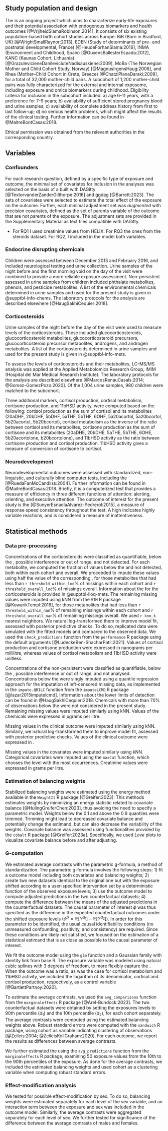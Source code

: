 ## Study population and design {#sec-design}

The \acr{helix} is an ongoing project which aims to characterize early-life exposures and their potential association with endogenous biomarkers and health outcomes [@VrijheidSlamaRobinson:2014]. It consists of six existing population-based birth cohort studies across Europe: BiB (Born in Bradford, UK) [@WrightSmallRaynor:2013], EDEN (Study of determinants of pre- and postnatal developmental, France) [@HeudeForhanSlama:2016], INMA (Environment and Childhood, Spain) [@GuxensBallesterEspada:2012], KANC (Kaunas Cohort, Lithuania) [@GrazulevicieneDanileviciuteNadisauskiene:2009], MoBa (The Norwegian Mother and Child Cohort Study, Norway) [@MagnusIrgensHaug:2006], and Rhea (Mother–Child Cohort in Crete, Greece) [@ChatziPlanaDaraki:2009], for a total of 32,000 mother-child pairs. A \acr{helix} subcohort of 1,200 mother-child pairs was fully characterized for the external and internal exposome, including exposure and omics biomarkers during childhood. Eligibility criteria for inclusion in the \acr{helix} subcohort included: a) age 6-11 years, with a preference for 7-9 years; b) availability of sufficient stored pregnancy blood and urine samples; c) availability of complete address history from first to last follow-up; d) no serious health problems, which might affect the results of the clinical testing. Further information can be found in @MaitreBontCasas:2018.

Ethical permission was obtained from the relevant authorities in the corresponding country.

## Variables {#sec-vars}

### Confounders {#sec-confounders}

For each research question, defined by a specific type of exposure and outcome, the minimal set of covariates for inclusion in the analyses was selected on the basis of a \acr{dag} built with DAGitty [@TextorvanderZanderGilthorpe:2016] and ggdag [@Barrett:2023]. The sets of covariates were selected to estimate the total effect of the exposure on the outcome. Further, each minimal adjustment set was *augmented* with precision covariates, defined as the set of parents variable of the outcome that are not parents of the exposure. The adjustment sets are provided in the Supplementary Material as text files compatible with DAGitty.

- For RQ1 I used creatinine values from HELIX. For RQ3 the ones from the steroids dataset. For RQ2, I included in the model both variables.

### Endocrine disrupting chemicals {#sec-edcs}

Children were assessed between December 2013 and February 2016, and included neurological testing and urine collection. Urine samples of the night before and the first morning void on the day of the visit were combined to provide a more reliable exposure assessment. Non-persistent \acr{edcs} assessed in urine samples from children included phthalate metabolites, phenols, and \acr{op} pesticide metabolites. A list of the environmental chemicals determined in urine samples and used for the present study is given in @supptbl-info-chems. The laboratory protocols for the analysis are described elsewhere [@HaugSakhiCequier:2018].

### Corticosteroids {#sec-steroids}

Urine samples of the night before the day of the visit were used to measure levels of the corticosteroids. These included glucocorticosteroids, glucocorticosteroid metabolites, glucocorticosteroid precursors, glucocorticosteroid precursor metabolites, androgens, and androgen metabolites. A list of the corticosteroids determined in urine samples and used for the present study is given in @supptbl-info-mets.

To assess the levels of corticosteroids and their metabolites, LC-MS/MS analysis was applied at the Applied Metabolomics Research Group, IMIM (Hospital del Mar Medical Research Institute). The laboratory protocols for the analysis are described elsewhere [@MarcosRenauCasals:2014; @Gomez-GomezPozo:2020]. Of the 1,004 urine samples, 980 children were matched to the \acr{helix} subcohort.

Three additional markers, cortisol production, cortisol metabolism, cortisone production, and 11bHSD activity, were computed based on the following: cortisol production as the sum of cortisol and its metabolites (20aDHF, 20bDHF, 5bDHF, 5aTHF, 5bTHF, 6OHF, 5a20acortol, 5a20bcortol, 5b20acortol, 5b20bcortol), cortisol metabolism as the inverse of the ratio between cortisol and its metabolites, cortisone production as the sum of cortisone and its metabolites (20aDHE, 20bDHE, 5aTHE, 5bTHE, 6OHE, 5b20acortolone, b20bcortolone), and 11bHSD activity as the ratio between cortisone production and cortisol production. 11bHSD activity gives a measure of conversion of cortisone to cortisol.

### Neurodevelopment {#sec-neurodevelopment}

Neurodevelopmental outcomes were assessed with standardized, non-linguistic, and culturally blind computer tests, including the \acr{ant} [@RuedaFanMcCandliss:2004]. Further information can be found in @MaitreBontCasas:2018. Briefly, it is a computerized test that provides a measure of efficiency in three different functions of attention: alerting, orienting, and executive attention. The outcome of interest for the present study is the \acr{hitrtse} [@SunyerEsnaolaAlvarez-Pedrerol:2015], a measure of response speed consistency throughout the test. A high \acr{hitrtse} indicates highly variable reactions, and is considered a measure of inattentiveness.

## Statistical methods {#sec-stat-methods}

### Data pre-processing {#sec-dat-preproc}

Concentrations of the corticosteroids were classified as quantifiable, below the \acr{loq}, possible interference or out of range, and not detected. For each metabolite, we computed the fraction of values below the \acr{loq} and not detected, both within each cohort and overall. We proceeded to impute these values using half the value of the corresponding \acr{lloq}, for those metabolites that had less than `r threshold_within_lod`% of missings within each cohort and `r threshold_overall_lod`% of missings overall. Information about the \acr{lloq} for the corticosteroids is provided in @supptbl-lloq-mets. The remaining missing values were imputed using kNN from the `VIM` R package [@KowarikTempl:2016], for those metabolites that had less than `r threshold_within_nan`% of remaining missings within each cohort and `r threshold_overall_nan`% of remaining missings overall. We used `r knn_k` nearest neighbors. We natural log-transformed them to improve model fit, assessed with posterior predictive checks. To do so, replicated data were simulated with the fitted models and compared to the observed data. We used the `check_predictions` function from the `performance` R package using the default arguments [@LudeckeBen-ShacharPatil:2021]. Values of cortisol production and cortisone production were expressed in nanograms per millilitre, whereas values of cortisol metabolism and 11bHSD activity were unitless.

Concentrations of the non-persistent \acr{edcs} were classified as quantifiable, below the \acr{lod}, possible interference or out of range, and not analysed. Concentrations below the \acr{lod} were singly imputed using a quantile regression approach for the imputation of left-censored missing data, as implemented in the `impute.QRILC` function from the `imputeLCMD` R package [@lazar2015imputelcmd]. Information about the lower limits of detection can be found in @HaugSakhiCequier:2018. Chemicals with more than 70% of observations below the \acr{lod} were not considered in the present study. Remaining missing values were imputed similarly using kNN. Values of the chemicals were expressed in $\mu$grams per litre.

Missing values in the clinical outcome were imputed similarly using kNN. Similarly, we natural log-transformed them to improve model fit, assessed with posterior predictive checks. Values of the clinical outcome were expressed in \acr{mss}.

Missing values in the covariates were imputed similarly using kNN. Categorical covariates were imputed using the `maxCat` function, which chooses the level with the most occurrences. Creatinine values were expressed in grams per litre.

### Estimation of balancing weights {#sec-weights-est}

Stabilized balancing weights were estimated using the energy method available in the `WeightIt` R package [@Greifer:2023]. This methods estimates weights by minimizing an energy statistic related to covariate balance [@HulingGreiferChen:2023], thus avoiding the need to specify a parametric model.
Weights below the 0.1 and above the 0.9 quantiles were trimmed. Trimming might lead to decreased covariate balance and potentially change the estimand, but can also decrease the variability of the weights.
Covariate balance was assessed using functionalities provided by the `cobalt` R package [@Greifer:2023a]. Specifically, we used *Love* plots to visualize covariate balance before and after adjusting.

### G-computation {#sec-gcomp}

We estimated average contrasts with the parametric g-formula, a method of standardization. The parametric g-formula involves the following steps: 1) fit a outcome model including both covariates and balancing weights; 2) create two new datasets identical to the original one but with the exposure shifted according to a user-specified intervention set by a deterministic function of the observed exposure levels; 3) use the outcome model to compute adjusted predictions in the two counterfactual datasets; 4) compute the difference between the means of the adjusted predictions in the counterfactual datasets. The causal parameter of interest $\phi$ was thus specified as the difference in the expected counterfactual outcomes under the shifted exposure levels $\left( \phi^\Delta = \mathbb{E} \left[ Y^{d_1} \right] - \mathbb{E} \left[ Y^{d_2} \right] \right)$. In order for this parameter to be identified, the usual causal identifiability conditions (no unmeasured confounding, positivity, and consistency) are required. Since these conditions are likely not satisfied, we focused on the estimation of a statistical estimand that is as close as possible to the causal parameter of interest.

We fit the outcome model using the `glm` function and a Gaussian family with identity link from base R. The exposure variable was modeled using natural cubic splines with 3 degrees of freedom, to more flexibly capture the \acr{adrf}. When the outcome was a ratio, as was the case for cortisol metabolism and 11bHSD activity, we included the logarithm of its denominator, cortisol and cortisol production, respectively, as a control variable [@BartlettPartnoy:2020].

To estimate the average contrasts, we used the `avg_comparisons` function from the `marginaleffects` R package [@Arel-Bundock:2023]. The two counterfactual datasets were obtained by setting the exposures levels to 90th percentile ($d_1$) and the 10th percentile ($d_2$), for each cohort separately. The average contrasts were computed using the estimated balancing weights above. Robust standard errors were computed with the `sandwich` R package, using cohort as variable indicating clustering of observations [@Zeileis:2004; @ZeileisKollGraham:2020].
For each outcome, we report the results as differences between average contrasts.

We further estimated the \acr{adrf} using the `avg_predictions` function from the `marginaleffects` R package, examining 50 exposure values from the 10th to the 90th percentiles of the exposure. As done for the average contrasts, we included the estimated balancing weights and used cohort as a clustering variable when computing robust standard errors.

### Effect-modification analysis

We tested for possible effect-modification by sex. To do so, balancing weights were estimated separately for each level of the sex variable, and an interaction term between the exposure and sex was included in the outcome model. Similarly, the average contrasts were aggregated separately for each level of sex. We further tested for significance of the difference between the average contrasts of males and females.

